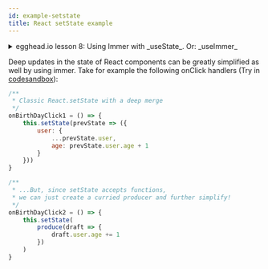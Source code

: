 ```yaml
---
id: example-setstate
title: React setState example
---
```


<center>
	<div
		data-ea-publisher="immerjs"
		data-ea-type="image"
		className="horizontal bordered"
	></div>
</center> <details>
	<summary className="egghead-summary">
		egghead.io lesson 8: Using Immer with _useState_. Or: _useImmer_
	</summary>
	<br />
	<div>
		<iframe
			width="760"
			height="427"
			scrolling="no"
			src="https://egghead.io/lessons/react-immutable-update-state-inside-react-components-with-useimmer/embed"
		></iframe>
	</div>
	<a
		className="egghead-link"
		href="https://egghead.io/lessons/react-immutable-update-state-inside-react-components-with-useimmer"
	>
		Hosted on egghead.io
	</a>
</details>

Deep updates in the state of React components can be greatly simplified as well by using immer. Take for example the following onClick handlers (Try in [codesandbox](https://codesandbox.io/s/m4yp57632j)):

```javascript
/**
 * Classic React.setState with a deep merge
 */
onBirthDayClick1 = () => {
	this.setState(prevState => ({
		user: {
			...prevState.user,
			age: prevState.user.age + 1
		}
	}))
}

/**
 * ...But, since setState accepts functions,
 * we can just create a curried producer and further simplify!
 */
onBirthDayClick2 = () => {
	this.setState(
		produce(draft => {
			draft.user.age += 1
		})
	)
}
```

